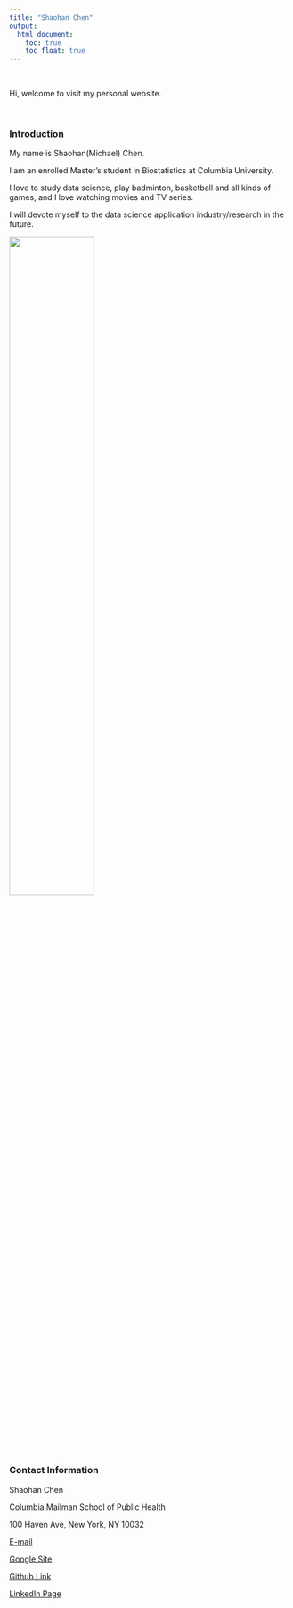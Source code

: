 ```yaml
---
title: "Shaohan Chen"
output: 
  html_document:
    toc: true
    toc_float: true
---
```


\ \par


Hi, welcome to visit my personal website.

\ \par

### Introduction

My name is Shaohan(Michael) Chen.

I am an enrolled Master's student in Biostatistics at Columbia University.

I love to study data science, play badminton, basketball and all kinds of games, and I love watching movies and TV series.

I will devote myself to the data science application industry/research in the future.

<img src="Images/Snowfox.jpeg" style="width:55%">

\ \par

### Contact Information

Shaohan Chen

Columbia Mailman School of Public Health

100 Haven Ave, New York, NY 10032

[E-mail](mailto:<sc5154@cumc.columiba.edu>)

[Google Site](https://sites.google.com/view/shaohanchen/home)

[Github Link](https://github.com/ShadowShakes)

[LinkedIn Page](https://www.linkedin.com/in/shaohanchen-orange/)